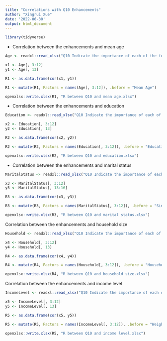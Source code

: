 ```yaml
---
title: "Correlations with Q10 Enhancements"
author: "Xingrui Xue"
date: '2022-06-30'
output: html_document
---
```


```r
library(tidyverse)
```

* Correlation between the enhancements and mean age
```r
Age <- readxl::read_xlsx("Q10 Indicate the importance of each of the following enhancements or imporvements to your community.xlsx", sheet = "Age")

x1 <- Age[, 3:12]
y1 <- Age[, 13]

R1 <- as.data.frame(cor(x1, y1))

R1 <- mutate(R1, Factors = names(Age[, 3:12]), .before = "Mean Age")

openxlsx::write.xlsx(R1, "R between Q10 and mean age.xlsx")
```

* Correlation between the enhancements and education
```r
Education <- readxl::read_xlsx("Q10 Indicate the importance of each of the following enhancements or imporvements to your community.xlsx", sheet = "Education")

x2 <- Education[, 3:12]
y2 <- Education[, 13]

R2 <- as.data.frame(cor(x2, y2))

R2 <- mutate(R2, Factors = names(Education[, 3:12]), .before = "Educational Score")

openxlsx::write.xlsx(R2, "R between Q10 and education.xlsx")
```

* Correlation between the enhancements and marital status
```r
MaritalStatus <- readxl::read_xlsx("Q10 Indicate the importance of each of the following enhancements or imporvements to your community.xlsx", sheet = "Marital Status")

x3 <- MaritalStatus[, 3:12]
y3 <- MaritalStatus[, 13:16]

R3 <- as.data.frame(cor(x3, y3))

R3 <- mutate(R3, Factors = names(MaritalStatus[, 3:12]), .before = "Single")

openxlsx::write.xlsx(R3, "R between Q10 and marital status.xlsx")
```

Correlation between the enhancements and household size
```r
Household <- readxl::read_xlsx("Q10 Indicate the importance of each of the following enhancements or imporvements to your community.xlsx", sheet = "Household")

x4 <- Household[, 3:12]
y4 <- Household[, 13]

R4 <- as.data.frame(cor(x4, y4))

R4 <- mutate(R4, Factors = names(Household[, 3:12]), .before = "Household Size")

openxlsx::write.xlsx(R4, "R between Q10 and household size.xlsx")
```

Correlation between the enhancements and income level
```r
IncomeLevel <- readxl::read_xlsx("Q10 Indicate the importance of each of the following enhancements or imporvements to your community.xlsx", sheet = "Income Level")

x5 <- IncomeLevel[, 3:12]
y5 <- IncomeLevel[, 13]

R5 <- as.data.frame(cor(x5, y5))

R5 <- mutate(R5, Factors = names(IncomeLevel[, 3:12]), .before = "Weighted Income")

openxlsx::write.xlsx(R5, "R between Q10 and income level.xlsx")
```